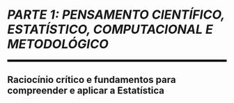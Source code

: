 
```{=latex}
% normal chapter numbering and arabic page numbering
\mainmatter
```

```{=latex}
\cftaddtitleline{toc}{chapter}{\rule{\textwidth}{0.4pt}}{}
```

# *PARTE 1: PENSAMENTO CIENTÍFICO, ESTATÍSTICO, COMPUTACIONAL E METODOLÓGICO* {#parte-1 .unnumbered}

<!--script for generating HORIZONTAL LINE-->
<hr style="height:5px;border-width:0;color:black;background-color:black">

## Raciocínio crítico e fundamentos para compreender e aplicar a Estatística {.unnumbered}

```{=latex}
\markboth{}{}
\par\noindent\rule{\textwidth}{0.05in}
```

```{=latex}
\EnableFootNotes
```
